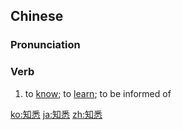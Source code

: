 ==Chinese==
{{zh-forms}}

===Pronunciation===
{{zh-pron
|m=zhīxī
|c=zi1 sik1
|cat=v
}}

===Verb===
{{zh-verb}}

# {{lb|zh|literary}} to [[know]]; to [[learn]]; to be informed of

[[ko:知悉]]
[[ja:知悉]]
[[zh:知悉]]